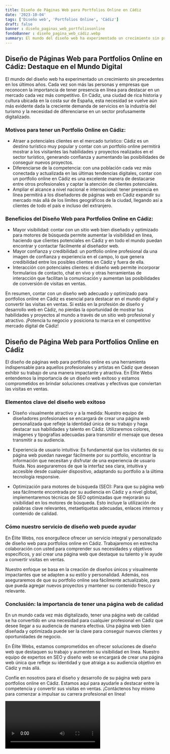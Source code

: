 ```yaml
---
title: Diseño de Páginas Web para Portfolios Online en Cádiz
date: '2023-10-04'
tags: ['Diseño web', 'Portfolios Online', 'Cádiz']
draft: false
banner : diseño_paginas_web_portfoliosonline
fondoBanner : diseño_pagina_web_cádiz.webp
summary: El mundo del diseño web ha experimentado un crecimiento sin precedentes en los últimos años. Cada vez son más las personas y empresas que reconocen la importancia de tener presencia en línea para destacar en un mercado cada vez más competitivo. En Cádiz, una ciudad de rica historia y cultura ubicada en la costa sur de España, esta necesidad se vuelve aún más evidente dada la creciente demanda de servicios en la industria del turismo y la necesidad de diferenciarse en un sector profusamente digitalizado.
---
```


## Diseño de Páginas Web para Portfolios Online en Cádiz: Destaque en el Mundo Digital

El mundo del diseño web ha experimentado un crecimiento sin precedentes en los últimos años. Cada vez son más las personas y empresas que reconocen la importancia de tener presencia en línea para destacar en un mercado cada vez más competitivo. En Cádiz, una ciudad de rica historia y cultura ubicada en la costa sur de España, esta necesidad se vuelve aún más evidente dada la creciente demanda de servicios en la industria del turismo y la necesidad de diferenciarse en un sector profusamente digitalizado.

### Motivos para tener un Portfolio Online en Cádiz:
- Atraer a potenciales clientes en el mercado turístico: Cádiz es un destino turístico muy popular y contar con un portfolio online permitirá mostrar a los visitantes las habilidades y proyectos realizados en el sector turístico, generando confianza y aumentando las posibilidades de conseguir nuevos proyectos.
- Diferenciarse de la competencia: con una población cada vez más conectada y actualizada en las últimas tendencias digitales, contar con un portfolio online en Cádiz es una excelente manera de destacarse entre otros profesionales y captar la atención de clientes potenciales.
- Ampliar el alcance a nivel nacional e internacional: tener presencia en línea permitirá a los diseñadores de páginas web en Cádiz expandir su mercado más allá de los límites geográficos de la ciudad, llegando así a clientes de todo el país e incluso del extranjero.

### Beneficios del Diseño Web para Portfolios Online en Cádiz:
- Mayor visibilidad: contar con un sitio web bien diseñado y optimizado para motores de búsqueda permite aumentar la visibilidad en línea, haciendo que clientes potenciales en Cádiz y en todo el mundo puedan encontrar y contactar fácilmente al diseñador web.
- Mayor confianza y credibilidad: un portfolio online profesional da una imagen de confianza y experiencia en el campo, lo que genera credibilidad entre los posibles clientes en Cádiz y fuera de ella.
- Interacción con potenciales clientes: el diseño web permite incorporar formularios de contacto, chat en vivo y otras herramientas de interacción que facilitan la comunicación y aumentan las posibilidades de conversión de visitas en ventas.

En resumen, contar con un diseño web adecuado y optimizado para portfolios online en Cádiz es esencial para destacar en el mundo digital y convertir las visitas en ventas. Si estás en la profesión de diseño y desarrollo web en Cádiz, no pierdas la oportunidad de mostrar tus habilidades y proyectos al mundo a través de un sitio web profesional y atractivo. ¡Potencia tu negocio y posiciona tu marca en el competitivo mercado digital de Cádiz!

<GifSeo />

<Cta />

## Diseño de Página Web para Portfolios Online en Cádiz

El diseño de páginas web para portfolios online es una herramienta indispensable para aquellos profesionales y artistas en Cádiz que desean exhibir su trabajo de una manera impactante y atractiva. En Élite Webs entendemos la importancia de un diseño web exitoso y estamos comprometidos en brindar soluciones creativas y efectivas que conviertan las visitas en ventas.

### Elementos clave del diseño web exitoso

- Diseño visualmente atractivo y a la medida: Nuestro equipo de diseñadores profesionales se encargará de crear una página web personalizada que refleje la identidad única de su trabajo y haga destacar sus habilidades y talento en Cádiz. Utilizaremos colores, imágenes y tipografías adecuadas para transmitir el mensaje que desea transmitir a su audiencia.

- Experiencia de usuario intuitiva: Es fundamental que los visitantes de su página web puedan navegar fácilmente por su portfolio, encontrar la información que necesitan y disfrutar de una experiencia de usuario fluida. Nos aseguraremos de que la interfaz sea clara, intuitiva y accesible desde cualquier dispositivo, adaptando su portfolio a la última tecnología responsive.

- Optimización para motores de búsqueda (SEO): Para que su página web sea fácilmente encontrada por su audiencia en Cádiz y a nivel global, implementaremos técnicas de SEO optimizadas que mejorarán su visibilidad en los motores de búsqueda. Esto incluye la utilización de palabras clave relevantes, metaetiquetas adecuadas, enlaces internos y contenido de calidad.

### Cómo nuestro servicio de diseño web puede ayudar

En Élite Webs, nos enorgullece ofrecer un servicio integral y personalizado de diseño web para portfolios online en Cádiz. Trabajaremos en estrecha colaboración con usted para comprender sus necesidades y objetivos específicos, y así crear una página web que destaque su talento y le ayude a convertir visitas en ventas.

Nuestro enfoque se basa en la creación de diseños únicos y visualmente impactantes que se adapten a su estilo y personalidad. Además, nos aseguraremos de que su portfolio online sea fácilmente actualizable, para que pueda agregar nuevos proyectos y mantener su contenido fresco y relevante.

### Conclusión: la importancia de tener una página web de calidad

En un mundo cada vez más digitalizado, tener una página web de calidad se ha convertido en una necesidad para cualquier profesional en Cádiz que desee llegar a su audiencia de manera efectiva. Una página web bien diseñada y optimizada puede ser la clave para conseguir nuevos clientes y oportunidades de negocio.

En Élite Webs, estamos comprometidos en ofrecer soluciones de diseño web que destaquen su trabajo y aumenten su visibilidad en línea. Nuestro equipo de expertos en SEO y diseño web se encargará de crear una página web única que refleje su identidad y que atraiga a su audiencia objetivo en Cádiz y más allá.

Confíe en nosotros para el diseño y desarrollo de su página web para portfolios online en Cádiz. Estamos aquí para ayudarle a destacar entre la competencia y convertir sus visitas en ventas. ¡Contáctenos hoy mismo para comenzar a impulsar su carrera profesional en línea!

<Video />

<CtaBot job='Portfolios Online' city='Cádiz'/>

<Gmaps query='Cádiz+españa+maps' />